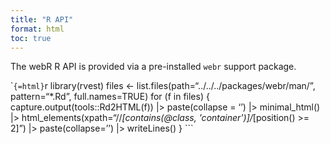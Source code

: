 ```yaml
---
title: "R API"
format: html
toc: true
---
```


The webR R API is provided via a pre-installed `webr` support package.

````{=html}
```r
library(rvest)
files <- list.files(path="../../../packages/webr/man/", pattern="*.Rd", full.names=TRUE)
for (f in files) {
  capture.output(tools::Rd2HTML(f)) |>
  paste(collapse = '\n') |>
  minimal_html() |>
  html_elements(xpath="//*[contains(@class, 'container')]/*[position() >= 2]") |>
  paste(collapse='') |>
  writeLines()
}
```
